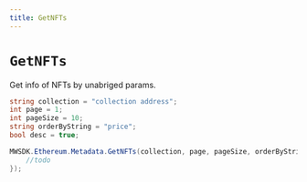 ```yaml
---
title: GetNFTs
---
```


# `GetNFTs`

Get info of NFTs by unabriged params.

```csharp
string collection = "collection address";
int page = 1;
int pageSize = 10;
string orderByString = "price";
bool desc = true;

MWSDK.Ethereum.Metadata.GetNFTs(collection, page, pageSize, orderByString, desc, null, (res) => {
    //todo
});
```